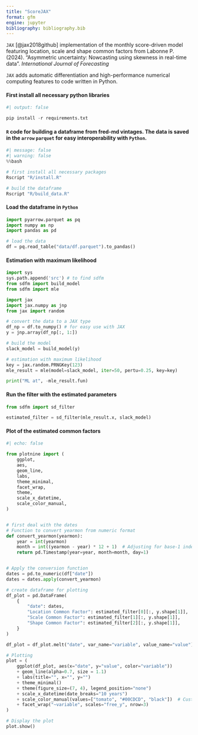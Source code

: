 ```yaml
---
title: "ScoreJAX"
format: gfm
engine: jupyter
bibliography: bibliography.bib
---
```


`JAX` [@jax2018github] implementation of the monthly score-driven model featuring location, scale and shape common factors from Labonne P. (2024). "Asymmetric uncertainty: Nowcasting using skewness in real-time data". *International Journal of Forecasting*

`JAX` adds automatic differentiation and high-performance numerical computing features to code written in Python.

#### First install all necessary python libraries
```python
#| output: false

pip install -r requirements.txt
```

#### `R` code for building a dataframe from fred-md vintages. The data is saved in the `arrow` `parquet` for easy interoperability with `Python`.
```python
#| message: false
#| warning: false
%%bash

# first install all necessary packages
Rscript "R/install.R"

# build the dataframe
Rscript "R/build_data.R"
```

#### Load the dataframe in `Python`
```python
import pyarrow.parquet as pq
import numpy as np
import pandas as pd

# load the data
df = pq.read_table("data/df.parquet").to_pandas()
```

#### Estimation with maximum likelihood
```python
import sys
sys.path.append('src') # to find sdfm
from sdfm import build_model
from sdfm import mle

import jax
import jax.numpy as jnp
from jax import random

# convert the data to a JAX type
df_np = df.to_numpy() # for easy use with JAX
y = jnp.array(df_np[:, 1:])

# build the model
slack_model = build_model(y)

# estimation with maximum likelihood
key = jax.random.PRNGKey(123)
mle_result = mle(model=slack_model, iter=50, pertu=0.25, key=key)

print("ML at", -mle_result.fun)
```

#### Run the filter with the estimated parameters
```python
from sdfm import sd_filter

estimated_filter = sd_filter(mle_result.x, slack_model)
```

#### Plot of the estimated common factors
```python
#| echo: false

from plotnine import (
    ggplot,
    aes,
    geom_line,
    labs,
    theme_minimal,
    facet_wrap,
    theme,
    scale_x_datetime,
    scale_color_manual,
)


# first deal with the dates
# Function to convert yearmon from numeric format
def convert_yearmon(yearmon):
    year = int(yearmon)
    month = int((yearmon - year) * 12 + 1)  # Adjusting for base-1 index
    return pd.Timestamp(year=year, month=month, day=1)


# Apply the conversion function
dates = pd.to_numeric(df["date"])
dates = dates.apply(convert_yearmon)

# create dataframe for plotting
df_plot = pd.DataFrame(
    {
        "date": dates,
        "Location Common Factor": estimated_filter[0][:, y.shape[1]],
        "Scale Common Factor": estimated_filter[1][:, y.shape[1]],
        "Shape Common Factor": estimated_filter[2][:, y.shape[1]],
    }
)

df_plot = df_plot.melt("date", var_name="variable", value_name="value")

# Plotting
plot = (
    ggplot(df_plot, aes(x="date", y="value", color="variable"))
    + geom_line(alpha=0.7, size = 1.1)
    + labs(title="", x="", y="")
    + theme_minimal()
    + theme(figure_size=(7, 4), legend_position="none")
    + scale_x_datetime(date_breaks="10 years")
    + scale_color_manual(values=["tomato", "#00CDCD", "black"])  # Custom colors
    + facet_wrap("~variable", scales="free_y", nrow=3)
)

# Display the plot
plot.show()
```